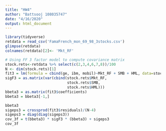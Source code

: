```yaml
---
title: "HW4"
author: "Battsooj 108035747"
date: "4/16/2020"
output: html_document
---
```


```r
library(tidyverse)
retdata = read_csv('FamaFrench_mon_69_98_3stocks.csv')
glimpse(retdata)
colnames(retdata)[2]<- 'Mkt_RF' 

# Using FF 3 factor model to compute covariance matrix 
stock.rets<-retdata %>% select(c(2,3,4,6,7,8))/100
N <- dim(stock.rets)[1]
fit3 = lm(formula = cbind(ge, ibm, mobil)~Mkt_RF + SMB + HML, data=stock.rets)
sigF3 = as.matrix(var(cbind(stock.rets$Mkt_RF, 
                            stock.rets$SMB, 
                            stock.rets$HML)))
bbeta3 = as.matrix(fit3$coefficients)
bbeta3 = bbeta3[-1,]

bbeta3
sigeps3 = crossprod(fit3$residuals)/(N-4)
sigeps3 = diag(diag(sigeps3))
cov_3f = t(bbeta3) * sigF3 * (bbeta3) + sigeps3
cov_3f


```
